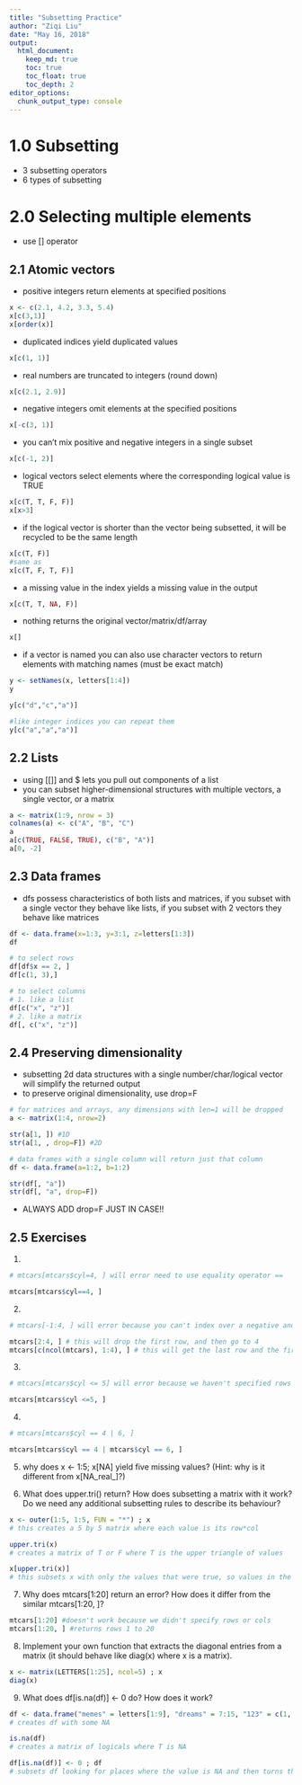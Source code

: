 ```yaml
---
title: "Subsetting Practice"
author: "Ziqi Liu"
date: "May 16, 2018"
output: 
  html_document:
    keep_md: true
    toc: true
    toc_float: true
    toc_depth: 2
editor_options:
  chunk_output_type: console
---
```


# 1.0 Subsetting
- 3 subsetting operators
- 6 types of subsetting

# 2.0 Selecting multiple elements
- use [] operator

## 2.1 Atomic vectors
- positive integers return elements at specified positions
``` r
x <- c(2.1, 4.2, 3.3, 5.4)
x[c(3,1)]
x[order(x)]
```

- duplicated indices yield duplicated values
``` r
x[c(1, 1)]
```

- real numbers are truncated to integers (round down)
``` r
x[c(2.1, 2.9)]
```

- negative integers omit elements at the specified positions
``` r
x[-c(3, 1)]
```

- you can't mix positive and negative integers in a single subset
``` r
x[c(-1, 2)]
```

- logical vectors select elements where the corresponding logical value is TRUE
``` r
x[c(T, T, F, F)]
x[x>3]
```

- if the logical vector is shorter than the vector being subsetted, it will be recycled to be the same length
```r
x[c(T, F)]
#same as
x[c(T, F, T, F)]
```

- a missing value in the index yields a missing value in the output
``` r
x[c(T, T, NA, F)]
```

- nothing returns the original vector/matrix/df/array
``` r
x[]
```

- if a vector is named you can also use character vectors to return elements with matching names (must be exact match)
``` r
y <- setNames(x, letters[1:4])
y

y[c("d","c","a")]

#like integer indices you can repeat them
y[c("a","a","a")]
```

## 2.2 Lists
- using [[]] and $ lets you pull out components of a list
- you can subset higher-dimensional structures with multiple vectors, a single vector, or a matrix
``` r
a <- matrix(1:9, nrow = 3)
colnames(a) <- c("A", "B", "C")
a
a[c(TRUE, FALSE, TRUE), c("B", "A")]
a[0, -2]
```

## 2.3 Data frames
- dfs possess characteristics of both lists and matrices, if you subset with a single vector they behave like lists, if you subset with 2 vectors they behave like matrices
``` r
df <- data.frame(x=1:3, y=3:1, z=letters[1:3])
df
```

``` r
# to select rows
df[df$x == 2, ]
df[c(1, 3),]

# to select columns
# 1. like a list
df[c("x", "z")]
# 2. like a matrix
df[, c("x", "z")]
```

## 2.4 Preserving dimensionality
- subsetting 2d data structures with a single number/char/logical vector will simplify the returned output 
- to preserve original dimensionality, use drop=F
``` r
# for matrices and arrays, any dimensions with len=1 will be dropped
a <- matrix(1:4, nrow=2)

str(a[1, ]) #1D
str(a[1, , drop=F]) #2D

# data frames with a single column will return just that column
df <- data.frame(a=1:2, b=1:2)

str(df[, "a"])
str(df[, "a", drop=F])
```

- ALWAYS ADD drop=F JUST IN CASE!!

## 2.5 Exercises

1)
```r
# mtcars[mtcars$cyl=4, ] will error need to use equality operator ==

mtcars[mtcars$cyl==4, ]
```

2)
``` r
# mtcars[-1:4, ] will error because you can't index over a negative and positive integer

mtcars[2:4, ] # this will drop the first row, and then go to 4
mtcars[c(ncol(mtcars), 1:4), ] # this will get the last row and the first 4
```

3)
``` r
# mtcars[mtcars$cyl <= 5] will error because we haven't specified rows or coluns

mtcars[mtcars$cyl <=5, ]
```

4)
``` r
# mtcars[mtcars$cyl == 4 | 6, ] 

mtcars[mtcars$cyl == 4 | mtcars$cyl == 6, ]
```

5) 
why does x <- 1:5; x[NA] yield five missing values? (Hint: why is it different from x[NA_real_]?)

6)
What does upper.tri() return? How does subsetting a matrix with it work? Do we need any additional subsetting rules to describe its behaviour?
``` r
x <- outer(1:5, 1:5, FUN = "*") ; x
# this creates a 5 by 5 matrix where each value is its row*col

upper.tri(x)
# creates a matrix of T or F where T is the upper triangle of values

x[upper.tri(x)]
# this subsets x with only the values that were true, so values in the upper triangle
```

7. Why does mtcars[1:20] return an error? How does it differ from the similar mtcars[1:20, ]?
``` r
mtcars[1:20] #doesn't work because we didn't specify rows or cols
mtcars[1:20, ] #returns rows 1 to 20
```

8. Implement your own function that extracts the diagonal entries from a matrix (it should behave like diag(x) where x is a matrix).
``` r
x <- matrix(LETTERS[1:25], ncol=5) ; x
diag(x)
```

9. What does df[is.na(df)] <- 0 do? How does it work?
``` r
df <- data.frame("memes" = letters[1:9], "dreams" = 7:15, "123" = c(1, 69, NA, 23, 61, 2, 36, NA, 3045069)) ; df
# creates df with some NA

is.na(df)
# creates a matrix of logicals where T is NA

df[is.na(df)] <- 0 ; df
# subsets df looking for places where the value is NA and then turns that to 0
```


